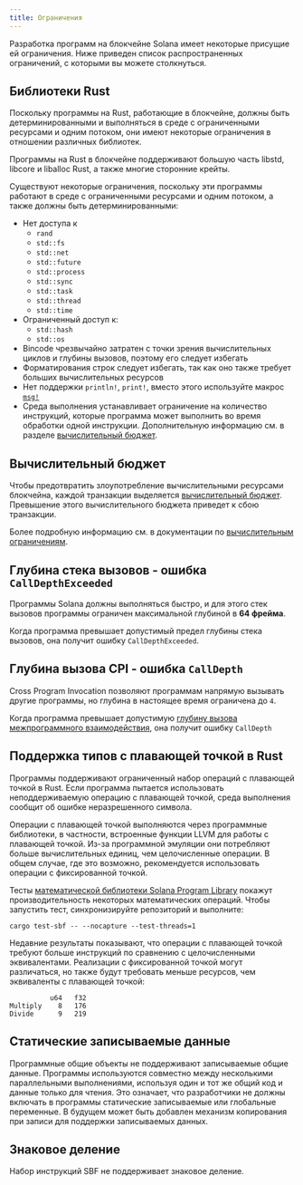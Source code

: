 ```yaml
---
title: Ограничения
---
```


Разработка программ на блокчейне Solana имеет некоторые присущие ей ограничения.
Ниже приведен список распространенных ограничений, с которыми вы можете
столкнуться.

## Библиотеки Rust

Поскольку программы на Rust, работающие в блокчейне, должны быть
детерминированными и выполняться в среде с ограниченными ресурсами и одним
потоком, они имеют некоторые ограничения в отношении различных библиотек.

Программы на Rust в блокчейне поддерживают большую часть libstd, libcore и
liballoc Rust, а также многие сторонние крейты.

Существуют некоторые ограничения, поскольку эти программы работают в среде с
ограниченными ресурсами и одним потоком, а также должны быть детерминированными:

- Нет доступа к
  - `rand`
  - `std::fs`
  - `std::net`
  - `std::future`
  - `std::process`
  - `std::sync`
  - `std::task`
  - `std::thread`
  - `std::time`
- Ограниченный доступ к:
  - `std::hash`
  - `std::os`
- Bincode чрезвычайно затратен с точки зрения вычислительных циклов и глубины
  вызовов, поэтому его следует избегать
- Форматирования строк следует избегать, так как оно также требует больших
  вычислительных ресурсов
- Нет поддержки `println!`, `print!`, вместо этого используйте макрос
  [`msg!`](https://github.com/solana-labs/solana/blob/d9b0fc0e3eec67dfe4a97d9298b15969b2804fab/sdk/program/src/log.rs#L33)
- Среда выполнения устанавливает ограничение на количество инструкций, которые
  программа может выполнить во время обработки одной инструкции. Дополнительную
  информацию см. в разделе
  [вычислительный бюджет](/docs/core/fees#compute-budget).

## Вычислительный бюджет

Чтобы предотвратить злоупотребление вычислительными ресурсами блокчейна, каждой
транзакции выделяется
[вычислительный бюджет](/docs/references/terminology#compute-budget). Превышение
этого вычислительного бюджета приведет к сбою транзакции.

Более подробную информацию см. в документации по
[вычислительным ограничениям](/docs/core/fees#compute-budget).

## Глубина стека вызовов - ошибка `CallDepthExceeded`

Программы Solana должны выполняться быстро, и для этого стек вызовов программы
ограничен максимальной глубиной в **64 фрейма**.

Когда программа превышает допустимый предел глубины стека вызовов, она получит
ошибку `CallDepthExceeded`.

## Глубина вызова CPI - ошибка `CallDepth`

Cross Program Invocation позволяют программам напрямую вызывать другие
программы, но глубина в настоящее время ограничена до `4`.

Когда программа превышает допустимую
[глубину вызова межпрограммного взаимодействия](/docs/core/cpi), она получит
ошибку `CallDepth`

## Поддержка типов с плавающей точкой в Rust

Программы поддерживают ограниченный набор операций с плавающей точкой в Rust.
Если программа пытается использовать неподдерживаемую операцию с плавающей
точкой, среда выполнения сообщит об ошибке неразрешенного символа.

Операции с плавающей точкой выполняются через программные библиотеки, в
частности, встроенные функции LLVM для работы с плавающей точкой. Из-за
программной эмуляции они потребляют больше вычислительных единиц, чем
целочисленные операции. В общем случае, где это возможно, рекомендуется
использовать операции с фиксированной точкой.

Тесты
[математической библиотеки Solana Program Library](https://github.com/solana-labs/solana-program-library/tree/master/libraries/math)
покажут производительность некоторых математических операций. Чтобы запустить
тест, синхронизируйте репозиторий и выполните:

```shell
cargo test-sbf -- --nocapture --test-threads=1
```

Недавние результаты показывают, что операции с плавающей точкой требуют больше
инструкций по сравнению с целочисленными эквивалентами. Реализации с
фиксированной точкой могут различаться, но также будут требовать меньше
ресурсов, чем эквиваленты с плавающей точкой:

```text
          u64   f32
Multiply    8   176
Divide      9   219
```

## Статические записываемые данные

Программные общие объекты не поддерживают записываемые общие данные. Программы
используются совместно между несколькими параллельными выполнениями, используя
один и тот же общий код и данные только для чтения. Это означает, что
разработчики не должны включать в программы статические записываемые или
глобальные переменные. В будущем может быть добавлен механизм копирования при
записи для поддержки записываемых данных.

## Знаковое деление

Набор инструкций SBF не поддерживает знаковое деление.
